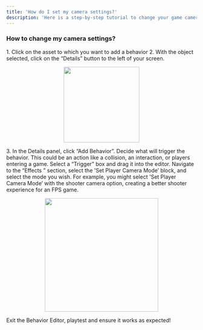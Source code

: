 ```yaml
---
title: 'How do I set my camera settings?'
description: 'Here is a step-by-step tutorial to change your game camera settings'
---
```


### How to change my camera settings?

<Steps>
  <Step title="First Step">
<Accordion title="The basics for all behaviors">
    1. Click on the asset to which you want to add a behavior
    2. With the object selected, click on the “Details” button to the left of your screen.
    <p align="center">
      <img width="200" noZoom src="https://i.imgur.com/jMSZzP8.png" /> </p>
    3. In the Details panel, click “Add Behavior”.
</Accordion>
  </Step>
  <Step title="Second Step">
Decide what will trigger the behavior. This could be an action like a collision, an interaction, or players entering a game. Select a “Trigger” box and drag it into the editor. 
 </Step>
<Step title="Third Step">
Navigate to the “Effects ” section, select the 'Set Player Camera Mode’ block, and select the mode you wish. For example, you might select 'Set Player Camera Mode’ with the shooter camera option, creating a better shooter experience for an FPS game.
  <Accordion title="Behavior Image">
    <p align="center">
      <img width="300" noZoom src="https://i.imgur.com/BJPceX8.png" /> </p>
  </Accordion>
  </Step>
<Step title="Fourth Step">
Exit the Behavior Editor, playtest and ensure it works as expected!
</Step>
</Steps>
